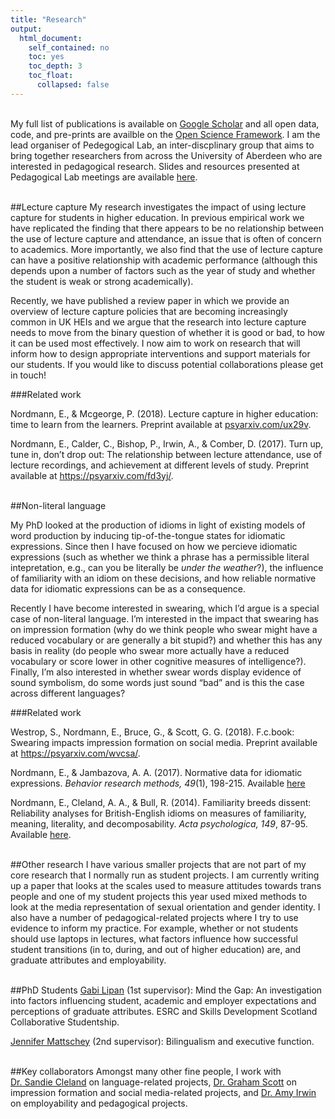 ```yaml
---
title: "Research"
output:
  html_document:
    self_contained: no
    toc: yes
    toc_depth: 3
    toc_float: 
      collapsed: false
---
```

<br>
My full list of publications is available on [Google Scholar](https://scholar.google.co.uk/citations?user=-7Y95XAAAAAJ&hl=en) and all open data, code, and pre-prints are availble on the [Open Science Framework](https://osf.io/8u3if/). I am the lead organiser of Pedegogical Lab, an inter-discplinary group that aims to bring together researchers from across the University of Aberdeen who are interested in pedagogical research. Slides and resources presented at Pedagogical Lab meetings  are available [here](https://osf.io/u59d6/wiki/Previous%20Talks/).
<br>
<br>

##Lecture capture
My research investigates the impact of using lecture capture for students in higher education. In previous empirical work we have replicated the finding that there appears to be no relationship between the use of lecture capture and attendance, an issue that is often of concern to academics. More importantly, we also find that the use of lecture capture can have a positive relationship with academic performance (although this depends upon a number of factors such as the year of study and whether the student is weak or strong academically).  

Recently, we have published a review paper in which we provide an overview of lecture capture policies that are becoming increasingly common in UK HEIs and we argue that the research into lecture capture needs to move from the binary question of whether it is good or bad, to how it can be used most effectively. I now aim to work on research that will inform how to design appropriate interventions and support materials for our students. If you would like to discuss potential collaborations please get in touch!  

###Related work  

Nordmann, E., & Mcgeorge, P. (2018). Lecture capture in higher education: time to learn from the learners. Preprint available at [psyarxiv.com/ux29v](psyarxiv.com/ux29v).
<br>

Nordmann, E., Calder, C., Bishop, P., Irwin, A., & Comber, D. (2017). Turn up, tune in, don’t drop out: The relationship between lecture attendance, use of lecture recordings, and achievement at different levels of study. Preprint available at [https://psyarxiv.com/fd3yj/](https://psyarxiv.com/fd3yj/).
<br>
<br>

##Non-literal language  

My PhD looked at the production of idioms in light of existing models of word production by inducing tip-of-the-tongue states for idiomatic expressions. Since then I have focused on how we percieve idiomatic expressions (such as whether we think a phrase has a permissible literal intepretation, e.g., can you be literally be *under the weather*?), the influence of familiarity with an idiom on these decisions, and how reliable normative data for idiomatic expressions can be as a consequence. 

Recently I have become interested in swearing, which I'd argue is a special case of non-literal language. I'm interested in the impact that swearing has on impression formation (why do we think people who swear might have a reduced vocabulary or are generally a bit stupid?) and whether this has any basis in reality (do people who swear more actually have a reduced vocabulary or score lower in other cognitive measures of intelligence?). Finally, I'm also interested in whether swear words display evidence of sound symbolism, do some words just sound "bad" and is this the case across different languages?   

###Related work  

Westrop, S., Nordmann, E., Bruce, G., & Scott, G. G. (2018). F.c.book: Swearing impacts impression formation on social media. Preprint available at [https://psyarxiv.com/wvcsa/](https://psyarxiv.com/wvcsa/).
<br>

Nordmann, E., & Jambazova, A. A. (2017). Normative data for idiomatic expressions. *Behavior research methods, 49*(1), 198-215. Available [here](https://link.springer.com/article/10.3758/s13428-016-0705-5)
<br>

Nordmann, E., Cleland, A. A., & Bull, R. (2014). Familiarity breeds dissent: Reliability analyses for British-English idioms on measures of familiarity, meaning, literality, and decomposability. *Acta psychologica, 149*, 87-95. Available [here](https://www.sciencedirect.com/science/article/pii/S0001691814000845).
<br>
<br>

##Other research
I have various smaller projects that are not part of my core research that I normally run as student projects. I am currently writing up a paper that looks at the scales used to measure attitudes towards trans people and one of my student projects this year used mixed methods to look at the media representation of sexual orientation and gender identity.
I also have a number of pedagogical-related projects where I try to use evidence to inform my practice. For example, whether or not students should use laptops in lectures, what factors influence how successful student transitions (in to, during, and out of higher education) are, and graduate attributes and employability.  
<br>

##PhD Students
[Gabi Lipan](https://www.abdn.ac.uk/psychology/people/profiles/r01gil17/) (1st supervisor): Mind the Gap: An investigation into factors influencing student, academic and employer expectations and perceptions of graduate attributes. ESRC and Skills Development Scotland Collaborative Studentship.

[Jennifer Mattschey](https://www.abdn.ac.uk/psychology/people/profiles/r02jm15/) (2nd supervisor): Bilingualism and executive function.
<br>
<br>

##Key collaborators
Amongst many other fine people, I work with [Dr. Sandie Cleland](https://www.abdn.ac.uk/psychology/people/profiles/a.cleland) on language-related projects, [Dr. Graham Scott](https://research-portal.uws.ac.uk/en/persons/graham-scott) on impression formation and social media-related projects, and [Dr. Amy Irwin](https://www.abdn.ac.uk/psychology/people/profiles/a.irwin) on employability and pedagogical projects.